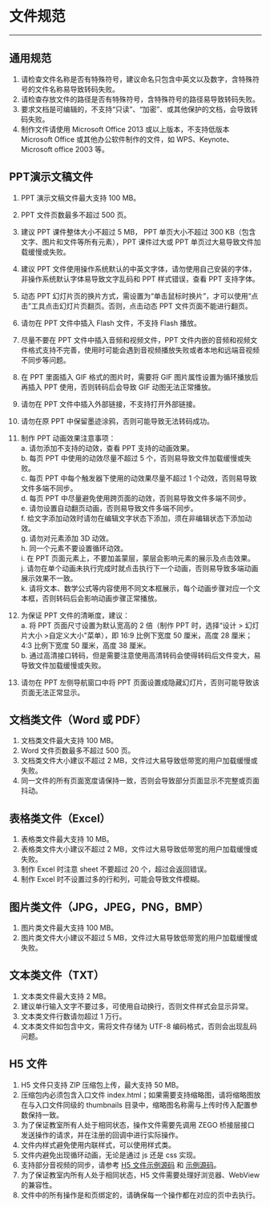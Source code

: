 # 文件规范
---
## 通用规范
1. 请检查文件名称是否有特殊符号，建议命名只包含中英文以及数字，含特殊符号的文件名称易导致转码失败。
2. 请检查存放文件的路径是否有特殊符号，含特殊符号的路径易导致转码失败。
3. 要求文档是可编辑的，不支持“只读”、“加密”、或其他保护的文档，会导致转码失败。
4. 制作文件请使用 Microsoft Office 2013 或以上版本，不支持低版本 Microsoft Office 或其他办公软件制作的文件，如 WPS、Keynote、Microsoft office 2003 等。

## PPT演示文稿文件
1. PPT 演示文稿文件最大支持 100 MB。
2. PPT 文件页数最多不超过 500 页。
3. 建议 PPT 课件整体大小不超过 5 MB， PPT 单页大小不超过 300 KB（包含文字、图片和文件等所有元素），PPT 课件过大或 PPT 单页过大易导致文件加载缓慢或失败。
4. 建议 PPT 文件使用操作系统默认的中英文字体，请勿使用自己安装的字体，非操作系统默认字体易导致文字乱码和 PPT 样式错误，查看 PPT 支持字体。
5. 动态 PPT 幻灯片页的换片方式，需设置为“单击鼠标时换片”，才可以使用“点击”工具点击幻灯片页翻页。否则，点击动态 PPT 文件页面不能进行翻页。
6. 请勿在 PPT 文件中插入 Flash 文件，不支持 Flash 播放。
7. 尽量不要在 PPT 文件中插入音频和视频文件，PPT 文件内嵌的音频和视频文件格式支持不完善，使用时可能会遇到音视频播放失败或者本地和远端音视频不同步等问题。
8. 在 PPT 里面插入 GIF 格式的图片时，需要将 GIF 图片属性设置为循环播放后再插入 PPT 使用，否则转码后会导致 GIF 动图无法正常播放。
9. 请勿在 PPT 文件中插入外部链接，不支持打开外部链接。
10. 请勿在原 PPT 中保留墨迹涂鸦，否则可能导致无法转码成功。
11. 制作 PPT 动画效果注意事项：  
  a. 请勿添加不支持的动效，查看 PPT 支持的动画效果。  
  b. 每页 PPT 中使用的动效尽量不超过 5 个，否则易导致文件加载缓慢或失败。  
  c. 每页 PPT 中每个触发器下使用的动效果尽量不超过 1 个动效，否则易导致文件多端不同步。  
  d. 每页 PPT 中尽量避免使用跨页面的动效，否则易导致文件多端不同步。  
  e. 请勿设置自动翻页动画，否则易导致文件多端不同步。  
  f. 给文字添加动效时请勿在编辑文字状态下添加，须在非编辑状态下添加动效。  
  g. 请勿对元素添加 3D 动效。  
  h. 同一个元素不要设置循环动效。  
  i. 在 PPT 页面元素上，不要加盖蒙层，蒙层会影响元素的展示及点击效果。  
  j. 请勿在单个动画未执行完成时就点击执行下一个动画，否则易导致多端动画展示效果不一致。  
  k. 请将文本、数学公式等内容使用不同文本框展示，每个动画步骤对应一个文本框，否则转码后会影响动画步骤正常播放。

12. 为保证 PPT 文件的清晰度，建议：  
  a. 将 PPT 页面尺寸设置为默认宽高的 2 倍（制作 PPT 时，选择“设计 > 幻灯片大小 >自定义大小"菜单），即 16:9 比例下宽度 50 厘米，高度 28 厘米；4:3 比例下宽度 50 厘米，高度 38 厘米。  
  b. 通过高清接口转码，但是需要注意使用高清转码会使得转码后文件变大，易导致文件加载缓慢或失败。 
13. 请勿在 PPT 左侧导航窗口中将 PPT 页面设置成隐藏幻灯片，否则可能导致该页面无法正常显示。

## 文档类文件（Word  或 PDF）
1. 文档类文件最大支持 100 MB。
2. Word 文件页数最多不超过 500 页。
3. 文档类文件大小建议不超过 2 MB，文件过大易导致低带宽的用户加载缓慢或失败。
4. 同一文件的所有页面宽度请保持一致，否则会导致部分页面显示不完整或页面抖动。

## 表格类文件（Excel）
1. 表格类文件最大支持 10 MB。
2. 表格类文件大小建议不超过 2 MB，文件过大易导致低带宽的用户加载缓慢或失败。
3. 制作 Excel 时注意 sheet 不要超过 20 个，超过会返回错误。
4. 制作 Excel 时不设置过多的行和列，可能会导致文件模糊。

## 图片类文件（JPG，JPEG，PNG，BMP）
1. 图片类文件最大支持 100 MB。
2. 图片类文件大小建议不超过 5 MB，文件过大易导致低带宽的用户加载缓慢或失败。

## 文本类文件（TXT）
1. 文本类文件最大支持 2 MB。
2. 建议单行输入文字不要过多，可使用自动换行，否则文件样式会显示异常。
3. 文本类文件行数请勿超过 1 万行。
4. 文本类文件如包含中文，需将文件存储为 UTF-8 编码格式，否则会出现乱码问题。

## H5 文件
1. H5 文件只支持 ZIP 压缩包上传，最大支持 50 MB。
2. 压缩包内必须包含入口文件 index.html；如果需要支持缩略图，请将缩略图放在与入口文件同级的 thumbnails 目录中，缩略图名称需与上传时传入配置参数保持一致。
3. 为了保证教室所有人处于相同状态，操作文件需要先调用 ZEGO 桥接层接口发送操作的请求，并在注册的回调中进行实际操作。
4. 文件内样式避免使用内联样式，可以使用样式类。
5. 文件内避免出现循环动画，无论是通过 js 还是 css 实现。
6. 支持部分音视频的同步，请参考 [H5 文件示例源码](https://storage.zego.im/docs/web/demo/zego_h5_demo.zip) 和 [示例源码](../../Quick%20Start/Run%20Demo.mdx)。
7. 为了保证教室内所有人处于相同状态，H5 文件需要处理好浏览器、WebView 的兼容性。
8. 文件中的所有操作是和页绑定的，请确保每一个操作都在对应的页中去执行。
